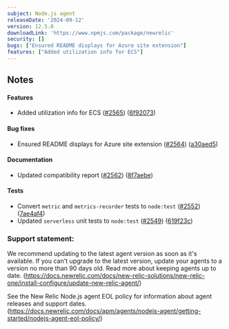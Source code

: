 ```yaml
---
subject: Node.js agent
releaseDate: '2024-09-12'
version: 12.5.0
downloadLink: 'https://www.npmjs.com/package/newrelic'
security: []
bugs: ["Ensured README displays for Azure site extension"]
features: ["Added utilization info for ECS"]
---
```


## Notes

#### Features

* Added utilization info for ECS ([#2565](https://github.com/newrelic/node-newrelic/pull/2565)) ([6f92073](https://github.com/newrelic/node-newrelic/commit/6f92073a6c01124d8ab1b54d06c176a36fbc3441))

#### Bug fixes

* Ensured README displays for Azure site extension ([#2564](https://github.com/newrelic/node-newrelic/pull/2564)) ([a30aed5](https://github.com/newrelic/node-newrelic/commit/a30aed5cf31c0c89678618e51215063562331848))

#### Documentation

* Updated compatibility report ([#2562](https://github.com/newrelic/node-newrelic/pull/2562)) ([8f7aebe](https://github.com/newrelic/node-newrelic/commit/8f7aebe7e4274ce45cfe961537a09b34077b3aa0))

#### Tests

* Convert `metric` and `metrics-recorder` tests to `node:test` ([#2552](https://github.com/newrelic/node-newrelic/pull/2552)) ([7ae4af4](https://github.com/newrelic/node-newrelic/commit/7ae4af4c8adfabadd3c865bd2fdd0e8ba5317eef))
* Updated `serverless` unit tests to `node:test` ([#2549](https://github.com/newrelic/node-newrelic/pull/2549)) ([619f23c](https://github.com/newrelic/node-newrelic/commit/619f23c938bf39c360a6da9a307c178986c70902))


### Support statement:

We recommend updating to the latest agent version as soon as it's available. If you can't upgrade to the latest version, update your agents to a version no more than 90 days old. Read more about keeping agents up to date. (https://docs.newrelic.com/docs/new-relic-solutions/new-relic-one/install-configure/update-new-relic-agent/)

See the New Relic Node.js agent EOL policy for information about agent releases and support dates. (https://docs.newrelic.com/docs/apm/agents/nodejs-agent/getting-started/nodejs-agent-eol-policy/)